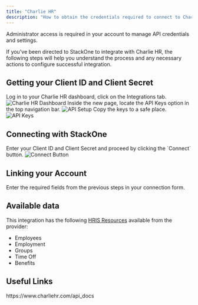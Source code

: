 ```yaml
---
title: "Charlie HR"
description: "How to obtain the credentials required to connect to Charliehr."
---
```



<Note>
  Administrator access is required in your account to manage API credentials and settings.
</Note>

If you've been directed to StackOne to integrate with Charlie HR, the following steps will help you understand the process and any necessary actions to configure successful integration.

## Getting your Client ID and Client Secret

<Steps>
  <Step title="Log in to Charlie HR">
    Log in to your Charlie HR dashboard, click on the Integrations tab.
    <Frame>
      <img className='rounded-md' style={{ margin: '0 auto', border: '1px solid #efefef' }} alt="Charlie HR Dashboard" src="/images/charliehr/image1.png" />
    </Frame>
  </Step>

  <Step title="Locate API Keys">
    Inside the new page, locate the API Keys option in the top navigation bar.
    <Frame>
      <img className='rounded-md' style={{ margin: '0 auto', border: '1px solid #efefef' }} alt="API Setup" src="/images/charliehr/image2.png" />
    </Frame>
  </Step>

  <Step title="Copy Client ID and Client Key">
    Copy the keys to a safe place. 
    <Frame>
      <img className='rounded-md' style={{ margin: '0 auto', border: '1px solid #efefef' }} alt="API Keys" src="/images/charliehr/image3.png" />
    </Frame>
  </Step>
</Steps>

## Connecting with StackOne

<Steps>
  <Step title="Enter your Credentials">
    Enter your Client ID and Client Secret and proceed by clicking the `Connect` button.
    <Frame>
      <img className='rounded-md' style={{ margin: '0 auto', border: '1px solid #efefef' }} alt="Connect Button" src="/images/charliehr/image4.png" />
    </Frame>
  </Step>
</Steps>


## Linking your Account

Enter the required fields from the previous steps in your connection form.

<IntegrationFooter />

## Available data

This integration has the following [HRIS Resources](https://docs.stackone.com/reference/getting-started-with-your-api) available from the provider:
- Employees
- Employment
- Groups
- Time Off
- Benefits

## Useful Links
<Card title="API Documentation" icon="link" href="https://www.charliehr.com/api_docs">
    https://www.charliehr.com/api_docs
</Card>
